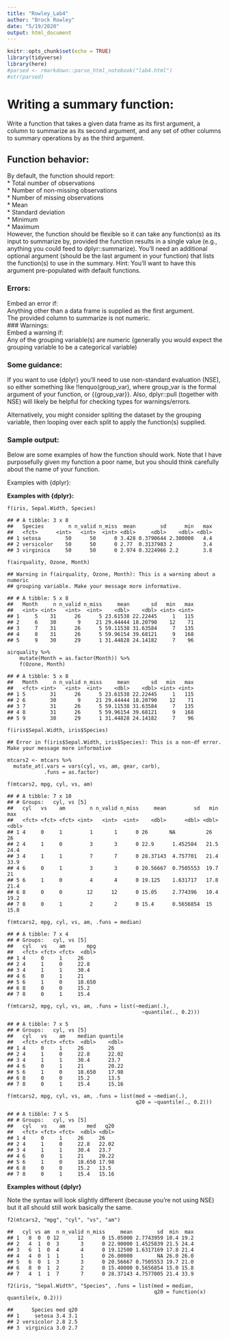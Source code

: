 ```yaml
---
title: "Rowley_Lab4"
author: "Brock Rowley"
date: "5/19/2020"
output: html_document
---
```


```r
knitr::opts_chunk$set(echo = TRUE)
library(tidyverse)
library(here)
#parsed <- rmarkdown::parse_html_notebook("lab4.html")
#str(parsed)
```

# Writing a summary function:
Write a function that takes a given data frame as its first argument, a column to summarize as its second argument, and any set of other columns to summary operations by as the third argument.

## Function behavior:
By default, the function should report:  
* Total number of observations  
* Number of non-missing observations  
* Number of missing observations  
* Mean  
* Standard deviation  
* Minimum  
* Maximum  
However, the function should be flexible so it can take any function(s) as its input to summarize by, provided the function results in a single value (e.g., anything you could feed to dplyr::summarize). You’ll need an additional optional argument (should be the last argument in your function) that lists the function(s) to use in the summary. Hint: You’ll want to have this argument pre-populated with default functions.

### Errors:  
Embed an error if:  
Anything other than a data frame is supplied as the first argument.  
The provided column to summarize is not numeric.  
### Warnings:  
Embed a warning if:  
Any of the grouping variable(s) are numeric (generally you would expect the grouping variable to be a categorical variable)  

### Some guidance:  
If you want to use {dplyr} you’ll need to use non-standard evaluation (NSE), so either something like !!enquo(group_var), where group_var is the formal argument of your function, or {{group_var}}. Also, dplyr::pull (together with NSE) will likely be helpful for checking types for warnings/errors.

Alternatively, you might consider spliting the dataset by the grouping variable, then looping over each split to apply the function(s) supplied.

### Sample output:
Below are some examples of how the function should work. Note that I have purposefully given my function a poor name, but you should think carefully about the name of your function.

Examples with {dplyr}:
<p><strong>Examples with {dplyr}:</strong></p>
<pre class="r"><code>f(iris, Sepal.Width, Species)</code></pre>
<pre><code>## # A tibble: 3 x 8
##   Species        n n_valid n_miss  mean        sd      min   max
##   &lt;fct&gt;      &lt;int&gt;   &lt;int&gt;  &lt;int&gt; &lt;dbl&gt;     &lt;dbl&gt;    &lt;dbl&gt; &lt;dbl&gt;
## 1 setosa        50      50      0 3.428 0.3790644 2.300000   4.4
## 2 versicolor    50      50      0 2.77  0.3137983 2          3.4
## 3 virginica     50      50      0 2.974 0.3224966 2.2        3.8</code></pre>
<pre class="r"><code>f(airquality, Ozone, Month)</code></pre>
<pre><code>## Warning in f(airquality, Ozone, Month): This is a warning about a numeric
## grouping variable. Make your message more informative.</code></pre>
<pre><code>## # A tibble: 5 x 8
##   Month     n n_valid n_miss     mean       sd   min   max
##   &lt;int&gt; &lt;int&gt;   &lt;int&gt;  &lt;int&gt;    &lt;dbl&gt;    &lt;dbl&gt; &lt;int&gt; &lt;int&gt;
## 1     5    31      26      5 23.61538 22.22445     1   115
## 2     6    30       9     21 29.44444 18.20790    12    71
## 3     7    31      26      5 59.11538 31.63584     7   135
## 4     8    31      26      5 59.96154 39.68121     9   168
## 5     9    30      29      1 31.44828 24.14182     7    96</code></pre>
<pre class="r"><code>airquality %&gt;%
    mutate(Month = as.factor(Month)) %&gt;%
    f(Ozone, Month)</code></pre>
<pre><code>## # A tibble: 5 x 8
##   Month     n n_valid n_miss     mean       sd   min   max
##   &lt;fct&gt; &lt;int&gt;   &lt;int&gt;  &lt;int&gt;    &lt;dbl&gt;    &lt;dbl&gt; &lt;int&gt; &lt;int&gt;
## 1 5        31      26      5 23.61538 22.22445     1   115
## 2 6        30       9     21 29.44444 18.20790    12    71
## 3 7        31      26      5 59.11538 31.63584     7   135
## 4 8        31      26      5 59.96154 39.68121     9   168
## 5 9        30      29      1 31.44828 24.14182     7    96</code></pre>
<pre class="r"><code>f(iris$Sepal.Width, iris$Species)</code></pre>
<pre><code>## Error in f(iris$Sepal.Width, iris$Species): This is a non-df error. Make your message more informative</code></pre>
<pre class="r"><code>mtcars2 &lt;- mtcars %&gt;%
  mutate_at(.vars = vars(cyl, vs, am, gear, carb),
            .funs = as.factor)

f(mtcars2, mpg, cyl, vs, am)</code></pre>
<pre><code>## # A tibble: 7 x 10
## # Groups:   cyl, vs [5]
##   cyl   vs    am        n n_valid n_miss     mean         sd   min   max
##   &lt;fct&gt; &lt;fct&gt; &lt;fct&gt; &lt;int&gt;   &lt;int&gt;  &lt;int&gt;    &lt;dbl&gt;      &lt;dbl&gt; &lt;dbl&gt; &lt;dbl&gt;
## 1 4     0     1         1       1      0 26       NA          26    26  
## 2 4     1     0         3       3      0 22.9      1.452584   21.5  24.4
## 3 4     1     1         7       7      0 28.37143  4.757701   21.4  33.9
## 4 6     0     1         3       3      0 20.56667  0.7505553  19.7  21  
## 5 6     1     0         4       4      0 19.125    1.631717   17.8  21.4
## 6 8     0     0        12      12      0 15.05     2.774396   10.4  19.2
## 7 8     0     1         2       2      0 15.4      0.5656854  15    15.8</code></pre>
<pre class="r"><code>f(mtcars2, mpg, cyl, vs, am, .funs = median)</code></pre>
<pre><code>## # A tibble: 7 x 4
## # Groups:   cyl, vs [5]
##   cyl   vs    am       mpg
##   &lt;fct&gt; &lt;fct&gt; &lt;fct&gt;  &lt;dbl&gt;
## 1 4     0     1     26    
## 2 4     1     0     22.8  
## 3 4     1     1     30.4  
## 4 6     0     1     21    
## 5 6     1     0     18.650
## 6 8     0     0     15.2  
## 7 8     0     1     15.4</code></pre>
<pre class="r"><code>f(mtcars2, mpg, cyl, vs, am, .funs = list(~median(.), 
                                            ~quantile(., 0.2)))</code></pre>
<pre><code>## # A tibble: 7 x 5
## # Groups:   cyl, vs [5]
##   cyl   vs    am    median quantile
##   &lt;fct&gt; &lt;fct&gt; &lt;fct&gt;  &lt;dbl&gt;    &lt;dbl&gt;
## 1 4     0     1     26        26   
## 2 4     1     0     22.8      22.02
## 3 4     1     1     30.4      23.7 
## 4 6     0     1     21        20.22
## 5 6     1     0     18.650    17.98
## 6 8     0     0     15.2      13.5 
## 7 8     0     1     15.4      15.16</code></pre>
<pre class="r"><code>f(mtcars2, mpg, cyl, vs, am, .funs = list(med = ~median(.), 
                                          q20 = ~quantile(., 0.2)))</code></pre>
<pre><code>## # A tibble: 7 x 5
## # Groups:   cyl, vs [5]
##   cyl   vs    am       med   q20
##   &lt;fct&gt; &lt;fct&gt; &lt;fct&gt;  &lt;dbl&gt; &lt;dbl&gt;
## 1 4     0     1     26     26   
## 2 4     1     0     22.8   22.02
## 3 4     1     1     30.4   23.7 
## 4 6     0     1     21     20.22
## 5 6     1     0     18.650 17.98
## 6 8     0     0     15.2   13.5 
## 7 8     0     1     15.4   15.16</code></pre>

<p><strong>Examples without {dplyr}</strong></p>
<p>Note the syntax will look slightly different (because you’re not using NSE) but it all should still work basically the same.</p>
<pre class="r"><code>f2(mtcars2, &quot;mpg&quot;, &quot;cyl&quot;, &quot;vs&quot;, &quot;am&quot;)</code></pre>
<pre><code>##   cyl vs am  n n_valid n_miss     mean        sd  min  max
## 1   8  0  0 12      12      0 15.05000 2.7743959 10.4 19.2
## 2   4  1  0  3       3      0 22.90000 1.4525839 21.5 24.4
## 3   6  1  0  4       4      0 19.12500 1.6317169 17.8 21.4
## 4   4  0  1  1       1      0 26.00000        NA 26.0 26.0
## 5   6  0  1  3       3      0 20.56667 0.7505553 19.7 21.0
## 6   8  0  1  2       2      0 15.40000 0.5656854 15.0 15.8
## 7   4  1  1  7       7      0 28.37143 4.7577005 21.4 33.9</code></pre>
<pre class="r"><code>f2(iris, &quot;Sepal.Width&quot;, &quot;Species&quot;, .funs = list(med = median,
                                                q20 = function(x) quantile(x, 0.2)))</code></pre>
<pre><code>##      Species med q20
## 1     setosa 3.4 3.1
## 2 versicolor 2.8 2.5
## 3  virginica 3.0 2.7</code></pre>
